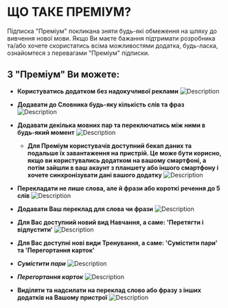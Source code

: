 # **ЩО ТАКЕ ПРЕМІУМ?**

Підписка "Преміум" покликана зняти будь-які обмеження на шляху до вивчення нової мови. Якщо Ви маєте бажання підтримати розробника та/або хочете скористатись всіма можливостями додатка, будь-ласка, ознайомтеся з перевагами "Преміум" підписки.

## **З "Преміум" Ви можете:**

- **Користуватись додатком без надокучливої реклами**
  ![Description](/premium/assets/ad_free.png)

- **Додавати до Словника будь-яку кількість слів та фраз**
  ![Description](/premium/assets/no_limits.png)

- **Додавати декілька мовних пар та переключатись між ними в будь-який момент**
  ![Description](/premium/assets/multiple_lang_pairs_ukr.png)

  - **Для Преміум користувачів доступний бекап даних та подальше їх завантаження на пристрій. Це може бути корисно, якщо ви користувались додатком на вашому смартфоні, а потім зайшли в ваш акаунт з планшету або іншого смартфону і хочете синхронізувати дані вашого додатку**
    ![Description](/premium/assets/backup_ukr.webp)

- **Перекладати не лише слова, але й фрази або короткі речення до 5 слів**
  ![Description](/premium/assets/translate_phrases_ukr.png)

- **Додавати Ваш переклад для слова чи фрази**
  ![Description](/premium/assets/custom_translate_ukr.png)

- **Для Вас доступний новий вид Навчання, а саме: 'Перетягти і відпустити'**
  ![Description](/premium/assets/match_pairs_learning.gif)

- **Для Вас доступні нові види Тренування, а саме: 'Сумістити пари' та 'Перегортання карток'**

- **_Сумістити пари_**
  ![Description](/premium/assets/match_pairs_training.gif)

- **_Перегортання карток_**
  ![Description](/premium/assets/flip_cards_training.gif)

- **Виділяти та надсилати на переклад слово або фразу з інших додатків на Вашому пристрої**
  ![Description](/premium/assets/send_other_apps.gif)
